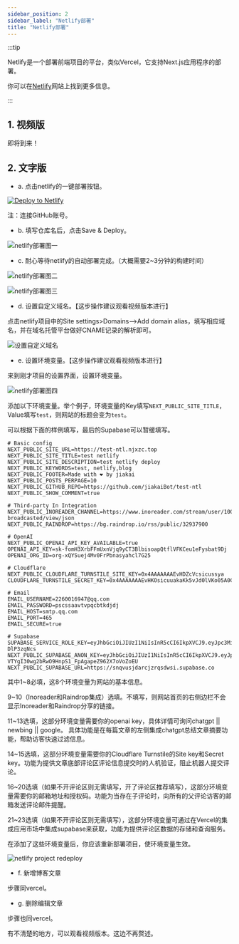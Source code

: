 ```yaml
---
sidebar_position: 2
sidebar_label: "Netlify部署"
title: "Netlify部署"
---
```


:::tip

Netlify是一个部署前端项目的平台，类似Vercel，它支持Next.js应用程序的部署。

你可以在[Netlify](https://netlify.app)网站上找到更多信息。

:::

## 1. 视频版

即将到来！

## 2. 文字版

- a. 点击netlify的一键部署按钮。

[![Deploy to Netlify](https://www.netlify.com/img/deploy/button.svg)](https://app.netlify.com/start/deploy?repository=https://github.com/simple-is-awesome/simple)

注：连接GitHub账号。

- b. 填写仓库名后，点击Save & Deploy。

![netlify部署图一](https://vip2.loli.io/2023/05/16/EUwDriyO8MbsuIT.webp)

- c. 耐心等待netlify的自动部署完成。（大概需要2~3分钟的构建时间）

![netlify部署图二](https://vip2.loli.io/2023/05/16/TXLC4DMIZwz2biV.webp)

![netlify部署图三](https://vip2.loli.io/2023/05/16/rqltQdkGY3PN9WD.webp)

- d. 设置自定义域名。【这步操作建议观看视频版本进行】

点击netlify项目中的Site settings>Domains—>Add domain alias，填写相应域名，并在域名托管平台做好CNAME记录的解析即可。

![设置自定义域名](https://vip2.loli.io/2023/05/16/olk3K8sjSzDdcx4.webp)

- e. 设置环境变量。【这步操作建议观看视频版本进行】

来到刚才项目的设置界面，设置环境变量。

![netlify部署图四](https://vip2.loli.io/2023/05/16/IZztXFfJT2vR98k.webp)

添加以下环境变量。举个例子，环境变量的Key填写`NEXT_PUBLIC_SITE_TITLE`，Value填写`test`，则网站的标题会变为`test`。

可以根据下面的样例填写，最后的Supabase可以暂缓填写。

```
# Basic config
NEXT_PUBLIC_SITE_URL=https://test-ntl.njxzc.top
NEXT_PUBLIC_SITE_TITLE=test netlify
NEXT_PUBLIC_SITE_DESCRIPTION=test netlify deploy
NEXT_PUBLIC_KEYWORDS=test, netlify,blog
NEXT_PUBLIC_FOOTER=Made with ❤️ by jiakai
NEXT_PUBLIC_POSTS_PERPAGE=10
NEXT_PUBLIC_GITHUB_REPO=https://github.com/jiakaiBot/test-ntl
NEXT_PUBLIC_SHOW_COMMENT=true

# Third-party In Integration
NEXT_PUBLIC_INOREADER_CHANNEL=https://www.inoreader.com/stream/user/1005341682/tag/user-broadcasted/view/json
NEXT_PUBLIC_RAINDROP=https://bg.raindrop.io/rss/public/32937900

# OpenAI
NEXT_PUBLIC_OPENAI_API_KEY_AVAILABLE=true
OPENAI_API_KEY=sk-fomH3XrbFFmUxnVjq9yCT3BlbisoapQtflVFKCeu1eFysbat9Dj
OPENAI_ORG_ID=org-xQYSuej4Mv0FrPbnasyahcl7G25

# Cloudflare
NEXT_PUBLIC_CLOUDFLARE_TURNSTILE_SITE_KEY=0x4AAAAAAAEvHDZcVcsicussya
CLOUDFLARE_TURNSTILE_SECRET_KEY=0x4AAAAAAAEvHKOsicuuakaKk5vJd0lVKo05A0CHw

# Email
EMAIL_USERNAME=2260016947@qq.com
EMAIL_PASSWORD=pscssaavtvpqcbtkdjdj
EMAIL_HOST=smtp.qq.com
EMAIL_PORT=465
EMAIL_SECURE=true

# Supabase
SUPABASE_SERVICE_ROLE_KEY=eyJhbGciOiJIUzI1NiIsInR5cCI6IkpXVCJ9.eyJpc3MiOiJzdXBasASFzZSIsInJlZiI6InNucXZ1c2prZnJjanpycXNkd3NpIiwicm9sZSI6InNlcnZpY2Vfcm9sZSIsImlhdCI6MTY4NDExNzsadasdasdahwIjoxOTk5NjkzMjExfQ.e97hLapcZEHPpvhndOIhrGwypsWLEZbh0-DlP3zqNcs
NEXT_PUBLIC_SUPABASE_ANON_KEY=eyJhbGciOiJIUzI1NiIsInR5cCI6IkpXVCJ9.eyJpc3MiOiJzdXBhYmFzZSIsInJlZiI6InNasdasd1c2prZnJjanpycXNkd3NpIiASasm9sZSI6Iasdasdasd24iLCJpYXQiOjE2ODQxMTcyMTEsImV4cCI6MTk5OTY5MzIxMX0.S-VTYgI30wg2bRwO9HnpS1_FpAgapeZ962X7oVoZoEU
NEXT_PUBLIC_SUPABASE_URL=https://snqvusjdarcjzrqsdwsi.supabase.co
```

其中1~8必填，这8个环境变量为网站的基本信息。

9~10（Inoreader和Raindrop集成）选填。不填写，则网站首页的右侧边栏不会显示Inoreader和Raindrop分享的链接。

11~13选填，这部分环境变量需要你的openai key，具体详情可询问chatgpt || newbing || google。
具体功能是在每篇文章的左侧集成chatgpt总结文章摘要功能，帮助访客快速过滤信息。

14~15选填，这部分环境变量需要你的Cloudflare Turnstile的Site key和Secret key。功能为提供文章底部评论区评论信息提交时的人机验证，阻止机器人提交评论。

16~20选填（如果不开评论区则无需填写，开了评论区推荐填写），这部分环境变量需要你的邮箱地址和授权码。功能为当存在子评论时，向所有的父评论访客的邮箱发送评论邮件提醒。

21~23选填（如果不开评论区则无需填写），这部分环境变量可通过在Vercel的集成应用市场中集成supabase来获取，功能为提供评论区数据的存储和查询服务。

在添加了这些环境变量后，你应该重新部署项目，使环境变量生效。

![netlify project redeploy](https://vip2.loli.io/2023/05/16/ngOXuxKkEBYh4tm.webp)

- f. 新增博客文章

步骤同vercel。

- g. 删除编辑文章

步骤也同vercel。

有不清楚的地方，可以观看视频版本。这边不再赘述。

